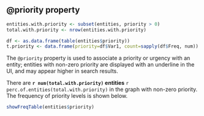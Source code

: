 ## @priority property

```r
entities.with.priority <- subset(entities, priority > 0)
total.with.priority <- nrow(entities.with.priority)

df <- as.data.frame(table(entities$priority))
t.priority <- data.frame(priority=df$Var1, count=sapply(df$Freq, num))
```

The `@priority` property is used to associate a priority or urgency with an entity; entities with non-zero priority are displayed with an underline in the UI, and may appear higher in search results.

There are **`r num(total.with.priority)` entities** `r perc.of.entities(total.with.priority)` in the graph with non-zero priority. The frequency of priority levels is shown below.

```r
showFreqTable(entities$priority)
```